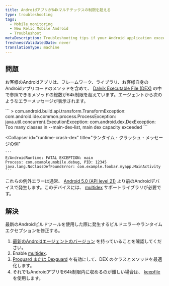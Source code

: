 ```yaml
---
title: Androidアプリが64kマルチテックスの制限を超える
type: troubleshooting
tags:
  - Mobile monitoring
  - New Relic Mobile Android
  - Troubleshoot
metaDescription: Troubleshooting tips if your Android application exceeds the 64k limit for DEX files.
freshnessValidatedDate: never
translationType: machine
---
```


## 問題

お客様のAndroidアプリは、フレームワーク、ライブラリ、お客様自身のAndroidアプリコードのメソッドを含めて、 [Dalvik Executable File (DEX)](https://developer.android.com/studio/build/multidex.html) の中で参照できるメソッドの総数が64k制限を超えています。エージェントから次のようなエラーメッセージが表示されます。

<CollapserGroup>
  <Collapser
    id="dex-build"
    title="ビルドタイムエラーのメッセージ例"
  >
    ```
    > com.android.build.api.transform.TransformException: com.android.ide.common.process.ProcessException: 
    java.util.concurrent.ExecutionException: com.android.dex.DexException: Too many classes in --main-dex-list, main dex capacity exceeded
    ```
  </Collapser>

  <Collapser
    id="runtime-crash-dex"
    title="ランタイム・クラッシュ・メッセージの例"
  >
    ```
    E/AndroidRuntime: FATAL EXCEPTION: main
    Process: com.example.mobile.debug, PID: 12345
    java.lang.NoClassDefFoundError: com.example.foobar.myapp.MainActivity
    ```
  </Collapser>
</CollapserGroup>

これらの例外エラーは通常、 [Android 5.0 (API level 21)](https://developer.android.com/about/versions/android-5.0.html) より前のAndroidデバイスで発生します。このデバイスには、 [multidex](https://developer.android.com/studio/build/multidex.html) サポートライブラリが必要です。

## 解決

最新のAndroidビルドツールを使用した際に発生するビルドエラーやランタイムエクセプションを修正する。

1. [最新のAndroidエージェントのバージョン](/docs/release-notes/mobile-release-notes/android-release-notes) を持っていることを確認してください。
2. Enable [multidex](https://developer.android.com/studio/build/multidex.html).
3. [Proguard または Dexguard](/docs/mobile-monitoring/new-relic-mobile-android/install-configure/configure-proguard-or-dexguard-android-apps) を有効にして、DEX のクラスとメソッドを最適化します。
4. それでもAndroidアプリを64k制限内に収めるのが難しい場合は、 [keepfile](https://google.github.io/android-gradle-dsl/current/com.android.build.gradle.internal.dsl.BuildType.html#com.android.build.gradle.internal.dsl.BuildType:multiDexKeepProguard) を使用します。